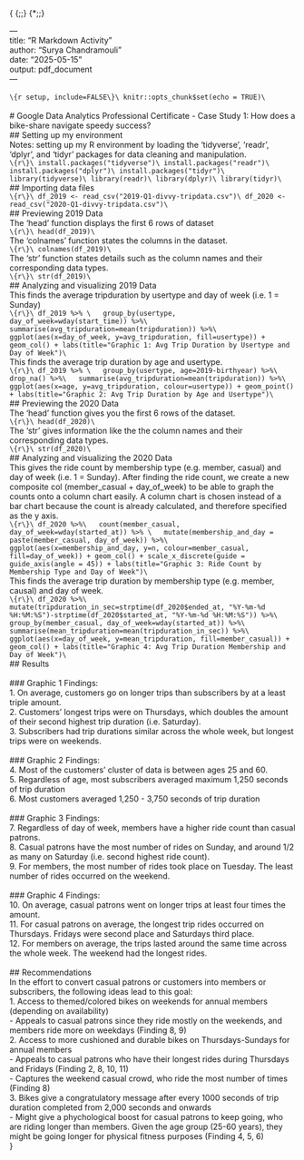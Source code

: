 {\rtf1\ansi\ansicpg1252\cocoartf2822
\cocoatextscaling0\cocoaplatform0{\fonttbl\f0\fswiss\fcharset0 Helvetica;}
{\colortbl;\red255\green255\blue255;}
{\*\expandedcolortbl;;}
\margl1440\margr1440\vieww11520\viewh8400\viewkind0
\pard\tx720\tx1440\tx2160\tx2880\tx3600\tx4320\tx5040\tx5760\tx6480\tx7200\tx7920\tx8640\pardirnatural\partightenfactor0

\f0\fs24 \cf0 ---\
title: "R Markdown Activity"\
author: "Surya Chandramouli"\
date: "2025-05-15"\
output: pdf_document\
---\
\
```\{r setup, include=FALSE\}\
knitr::opts_chunk$set(echo = TRUE)\
```\
\
# Google Data Analytics Professional Certificate - Case Study 1: How does a bike-share navigate speedy success?\
## Setting up my environment\
Notes: setting up my R environment by loading the 'tidyverse', 'readr', 'dplyr', and 'tidyr' packages for data cleaning and manipulation. \
```\{r\}\
install.packages("tidyverse")\
install.packages("readr")\
install.packages("dplyr")\
install.packages("tidyr")\
library(tidyverse)\
library(readr)\
library(dplyr)\
library(tidyr)\
```\
## Importing data files\
```\{r\}\
df_2019 <- read_csv("2019-Q1-divvy-tripdata.csv")\
df_2020 <- read_csv("2020-Q1-divvy-tripdata.csv")\
```\
## Previewing 2019 Data\
The 'head' function displays the first 6 rows of dataset\
```\{r\}\
head(df_2019)\
```\
The 'colnames' function states the columns in the dataset.\
```\{r\}\
colnames(df_2019)\
```\
The 'str' function states details such as the column names and their corresponding data types.\
```\{r\}\
str(df_2019)\
```\
## Analyzing and visualizing 2019 Data\
This finds the average tripduration by usertype and day of week (i.e. 1 = Sunday)\
```\{r\}\
df_2019 %>% \
  group_by(usertype, day_of_week=wday(start_time)) %>%\
  summarise(avg_tripduration=mean(tripduration)) %>%\
  ggplot(aes(x=day_of_week, y=avg_tripduration, fill=usertype)) + geom_col() + labs(title="Graphic 1: Avg Trip Duration by Usertype and Day of Week")\
```\
This finds the average trip duration by age and usertype.\
```\{r\}\
df_2019 %>% \
  group_by(usertype, age=2019-birthyear) %>%\
  drop_na() %>%\
  summarise(avg_tripduration=mean(tripduration)) %>%\
  ggplot(aes(x=age, y=avg_tripduration, colour=usertype)) + geom_point() + labs(title="Graphic 2: Avg Trip Duration by Age and Usertype")\
```\
## Previewing the 2020 Data\
The 'head' function gives you the first 6 rows of the dataset.\
```\{r\}\
head(df_2020)\
```\
The 'str' gives information like the the column names and their corresponding data types.\
```\{r\}\
str(df_2020)\
```\
## Analyzing and visualizing the 2020 Data\
This gives the ride count by membership type (e.g. member, casual) and day of week (i.e. 1 = Sunday). After finding the ride count, we create a new composite col (member_casual + day_of_week) to be able to graph the counts onto a column chart easily. A column chart is chosen instead of a bar chart because the count is already calculated, and therefore specified as the y axis.\
```\{r\}\
df_2020 %>%\
  count(member_casual, day_of_week=wday(started_at)) %>% \
  mutate(membership_and_day = paste(member_casual, day_of_week)) %>%\
  ggplot(aes(x=membership_and_day, y=n, colour=member_casual, fill=day_of_week)) + geom_col() + scale_x_discrete(guide = guide_axis(angle = 45)) + labs(title="Graphic 3: Ride Count by Membership Type and Day of Week")\
```\
This finds the average trip duration by membership type (e.g. member, causal) and day of week.\
```\{r\}\
df_2020 %>%\
  mutate(tripduration_in_sec=strptime(df_2020$ended_at, "%Y-%m-%d %H:%M:%S")-strptime(df_2020$started_at, "%Y-%m-%d %H:%M:%S")) %>%\
  group_by(member_casual, day_of_week=wday(started_at)) %>%\
  summarise(mean_tripduration=mean(tripduration_in_sec)) %>%\
  ggplot(aes(x=day_of_week, y=mean_tripduration, fill=member_casual)) + geom_col() + labs(title="Graphic 4: Avg Trip Duration Membership and Day of Week")\
```\
## Results\
\
### Graphic 1 Findings: \
1. On average, customers go on longer trips than subscribers by at a least triple amount. \
2. Customers' longest trips were on Thursdays, which doubles the amount of their second highest trip duration (i.e. Saturday).\
3. Subscribers had trip durations similar across the whole week, but longest trips were on weekends.\
\
### Graphic 2 Findings:\
4. Most of the customers' cluster of data is between ages 25 and 60.\
5. Regardless of age, most subscribers averaged maximum 1,250 seconds of trip duration\
6. Most customers averaged 1,250 - 3,750 seconds of trip duration\
\
### Graphic 3 Findings:\
7. Regardless of day of week, members have a higher ride count than casual patrons.\
8. Casual patrons have the most number of rides on Sunday, and around 1/2 as many on Saturday (i.e. second highest ride count).\
9. For members, the most number of rides took place on Tuesday. The least number of rides occurred on the weekend.\
\
### Graphic 4 Findings:\
10. On average, casual patrons went on longer trips at least four times the amount.\
11. For casual patrons on average, the longest trip rides occurred on Thursdays. Fridays were second place and Saturdays third place.\
12. For members on average, the trips lasted around the same time across the whole week. The weekend had the longest rides.\
\
## Recommendations\
In the effort to convert casual patrons or customers into members or subscribers, the following ideas lead to this goal:\
1. Access to themed/colored bikes on weekends for annual members (depending on availability)\
   - Appeals to casual patrons since they ride mostly on the weekends, and members ride more on weekdays (Finding 8, 9)\
2. Access to more cushioned and durable bikes on Thursdays-Sundays for annual members\
   - Appeals to casual patrons who have their longest rides during Thursdays and Fridays (Finding 2, 8, 10, 11)\
   - Captures the weekend casual crowd, who ride the most number of times (Finding 8)\
3. Bikes give a congratulatory message after every 1000 seconds of trip duration completed from 2,000 seconds and onwards\
   - Might give a phychological boost for casual patrons to keep going, who are riding longer than members. Given the age group (25-60 years), they might be going longer for physical fitness purposes (Finding 4, 5, 6)\
}